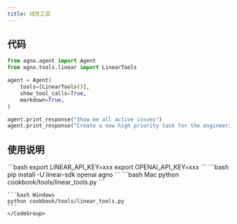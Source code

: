 ```yaml
---
title: 线性工具
---
```

## 代码

```python cookbook/tools/linear_tools.py
from agno.agent import Agent
from agno.tools.linear import LinearTools

agent = Agent(
    tools=[LinearTools()],
    show_tool_calls=True,
    markdown=True,
)

agent.print_response("Show me all active issues")
agent.print_response("Create a new high priority task for the engineering team")
```

## 使用说明

<Steps>
  <Snippet file="create-venv-step.mdx" />

  <Step title="设置您的 Linear API 密钥">
    ```bash
    export LINEAR_API_KEY=xxx
    export OPENAI_API_KEY=xxx
    ```
  </Step>

  <Step title="安装库">
    ```bash
    pip install -U linear-sdk openai agno
    ```
  </Step>

  <Step title="运行智能体">
    <CodeGroup>
    ```bash Mac
    python cookbook/tools/linear_tools.py
    ```

    ```bash Windows
    python cookbook/tools/linear_tools.py
    ```
    </CodeGroup>
  </Step>
</Steps>